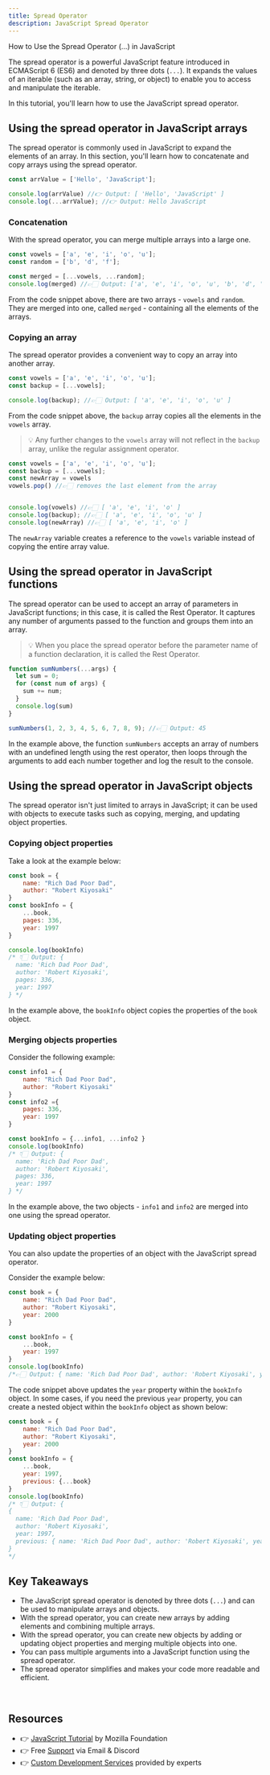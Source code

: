 ```yaml
---
title: Spread Operator
description: JavaScript Spread Operator
---
```



<SubHeading color='#25c2a0'>
	How to Use the Spread Operator (…) in JavaScript
</SubHeading>

The spread operator is a powerful JavaScript feature introduced in ECMAScript 6 (ES6) and denoted by three dots (`...`). It expands the values of an iterable (such as an array, string, or object) to enable you to access and manipulate the iterable. 

In this tutorial, you'll learn how to use the JavaScript spread operator.

## Using the spread operator in JavaScript arrays 
The spread operator is commonly used in JavaScript to expand the elements of an array. In this section, you'll learn how to concatenate and copy arrays using the spread operator. 

```js 
const arrValue = ['Hello', 'JavaScript'];

console.log(arrValue) //👉 Output: [ 'Hello', 'JavaScript' ]
console.log(...arrValue); //👉 Output: Hello JavaScript
``` 
### Concatenation
With the spread operator, you can merge multiple arrays into a large one. 
```js
const vowels = ['a', 'e', 'i', 'o', 'u'];
const random = ['b', 'd', 'f'];

const merged = [...vowels, ...random];
console.log(merged) //👉🏻 Output: ['a', 'e', 'i', 'o', 'u', 'b', 'd', 'f']
``` 
From the code snippet above, there are two arrays - `vowels` and `random`. They are merged into one, called `merged` - containing all the elements of the arrays. 

### Copying an array
The spread operator provides a convenient way to copy an array into another array. 
```js
const vowels = ['a', 'e', 'i', 'o', 'u'];
const backup = [...vowels];

console.log(backup); //👉🏻 Output: [ 'a', 'e', 'i', 'o', 'u' ]
``` 
From the code snippet above, the `backup` array copies all the elements in the `vowels` array. 

> 💡 Any further changes to the `vowels` array will not reflect in the `backup` array, unlike the regular assignment operator.

```js
const vowels = ['a', 'e', 'i', 'o', 'u'];
const backup = [...vowels];
const newArray = vowels
vowels.pop() //👉🏻 removes the last element from the array


console.log(vowels) //👉🏻 [ 'a', 'e', 'i', 'o' ]
console.log(backup); //👉🏻 [ 'a', 'e', 'i', 'o', 'u' ]
console.log(newArray) //👉🏻 [ 'a', 'e', 'i', 'o' ]
```
The `newArray` variable creates a reference to the `vowels` variable instead of copying the entire array value.

## Using the spread operator in JavaScript functions 
The spread operator can be used to accept an array of parameters in JavaScript functions; in this case, it is called the Rest Operator. It captures any number of arguments passed to the function and groups them into an array.

> 💡 When you place the spread operator before the parameter name of a function declaration, it is called the Rest Operator. 

```js 
function sumNumbers(...args) {
  let sum = 0;
  for (const num of args) {
    sum += num;
  }
  console.log(sum)
}

sumNumbers(1, 2, 3, 4, 5, 6, 7, 8, 9); //👉🏻 Output: 45
``` 
In the example above, the function `sumNumbers` accepts an array of numbers with an undefined length using the rest operator, then loops through the arguments to add each number together and log the result to the console. 

## Using the spread operator in JavaScript objects
The spread operator isn't just limited to arrays in JavaScript; it can be used with objects to execute tasks such as copying, merging, and updating object properties. 

### Copying object properties 
Take a look at the example below:  

```js 
const book = {
    name: "Rich Dad Poor Dad",
    author: "Robert Kiyosaki"
}
const bookInfo = {
    ...book,
    pages: 336,
    year: 1997
}

console.log(bookInfo) 
/* 👇🏻 Output: {
  name: 'Rich Dad Poor Dad',
  author: 'Robert Kiyosaki',
  pages: 336,
  year: 1997
} */
``` 
In the example above, the `bookInfo` object copies the properties of the `book` object.  

### Merging objects properties  
Consider the following example: 
```js 
const info1 = {
    name: "Rich Dad Poor Dad",
    author: "Robert Kiyosaki"
}
const info2 ={
    pages: 336,
    year: 1997
}

const bookInfo = {...info1, ...info2 }
console.log(bookInfo) 
/* 👇🏻 Output: {
  name: 'Rich Dad Poor Dad',
  author: 'Robert Kiyosaki',
  pages: 336,
  year: 1997
} */
``` 
In the example above, the two objects - `info1` and `info2` are merged into one using the spread operator.  

### Updating object properties 
You can also update the properties of an object with the JavaScript spread operator.  

Consider the example below: 
```js 
const book = {
    name: "Rich Dad Poor Dad",
    author: "Robert Kiyosaki",
    year: 2000
}

const bookInfo = {
    ...book,
    year: 1997
}
console.log(bookInfo)
/*👉🏻 Output: { name: 'Rich Dad Poor Dad', author: 'Robert Kiyosaki', year: 1997 } */
```  
The code snippet above updates the `year` property within the `bookInfo` object. In some cases, if you need the previous `year` property, you can create a nested object within the `bookInfo` object as shown below: 
```js
const book = {
    name: "Rich Dad Poor Dad",
    author: "Robert Kiyosaki",
    year: 2000
}
const bookInfo = {
    ...book,
    year: 1997,
    previous: {...book}
}
console.log(bookInfo)
/* 👇🏻 Output: {
{
  name: 'Rich Dad Poor Dad',
  author: 'Robert Kiyosaki',
  year: 1997,
  previous: { name: 'Rich Dad Poor Dad', author: 'Robert Kiyosaki', year: 2000 }
}
*/
``` 
## Key Takeaways
- The JavaScript spread operator is denoted by three dots (`...`) and can be used to manipulate arrays and objects.
- With the spread operator, you can create new arrays by adding elements and combining multiple arrays.
- With the spread operator, you can create new objects by adding or updating object properties and merging multiple objects into one.
- You can pass multiple arguments into a JavaScript function using the spread operator.
- The spread operator simplifies and makes your code more readable and efficient.


<br />

## Resources

- 👉 [JavaScript Tutorial](https://developer.mozilla.org/en-US/docs/Web/JavaScript) by Mozilla Foundation
- 👉 Free [Support](https://appseed.us/support/) via Email & Discord
- 👉 [Custom Development Services](https://appseed.us/custom-development/) provided by experts
